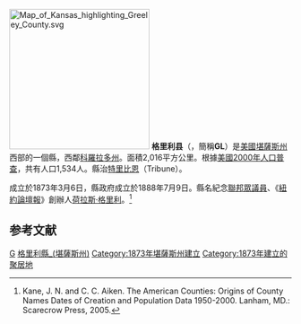{{noteTA
|T=zh-hans:格里利县 (堪萨斯州);zh-hk:格里利縣 (堪薩斯州);zh-tw:格里利郡 (堪薩斯州);
|1=zh-hans:县;zh-hk:縣;zh-tw:郡;
}}

{{Otheruses|格里利縣 (內布拉斯加州)|subject=美國堪薩斯州的一個縣|other=同名的縣}}
[[File:Map_of_Kansas_highlighting_Greeley_County.svg|250px]]
'''格里利县'''（{{lang-en|Greeley County}}，簡稱'''GL'''）是[[美國|美國]][[堪薩斯州|堪薩斯州]]西部的一個縣，西鄰[[科羅拉多州|科羅拉多州]]。面積2,016平方公里。根據[[美國2000年人口普查|美國2000年人口普查]]，共有人口1,534人。縣治[[特里比恩|特里比恩]]（Tribune）。

成立於1873年3月6日，縣政府成立於1888年7月9日。縣名紀念[[美國眾議院|聯邦眾議員]]、《[[紐約論壇報|紐約論壇報]]》創辦人[[荷拉斯·格里利|荷拉斯·格里利]]。<ref>Kane, J. N. and C. C. Aiken. The American Counties: Origins of County Names Dates of Creation and Population Data 1950-2000. Lanham, MD.: Scarecrow Press, 2005.</ref>

==参考文献==
<div class="references-small">
<references />
</div>

{{格里利縣 (堪薩斯州)}}

[[Category:堪薩斯州行政區劃|G]]
[[Category:格里利縣_(堪薩斯州)|]]
[[Category:1873年堪薩斯州建立|Category:1873年堪薩斯州建立]]
[[Category:1873年建立的聚居地|Category:1873年建立的聚居地]]